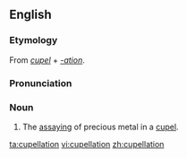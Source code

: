 ==English==
===Etymology===
From ''[[cupel]]'' + ''[[-ation]]''.

===Pronunciation===
{{IPA|/kjuːpəˈleɪʃən/}}

===Noun===
{{en-noun}}

# The [[assaying]] of precious metal in a [[cupel]].

[[ta:cupellation]]
[[vi:cupellation]]
[[zh:cupellation]]